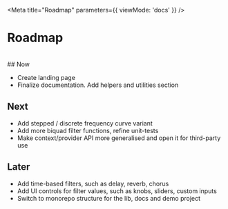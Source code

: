 
<Meta
  title="Roadmap"
  parameters={{ viewMode: 'docs' }}
/>

# Roadmap

<br/>
## Now

- Create landing page
- Finalize documentation. Add helpers and utilities section

## Next

- Add stepped / discrete frequency curve variant
- Add more biquad filter functions, refine unit-tests
- Make context/provider API more generalised and open it for third-party use

## Later

- Add time-based filters, such as delay, reverb, chorus
- Add UI controls for filter values, such as knobs, sliders, custom inputs
- Switch to monorepo structure for the lib, docs and demo project
